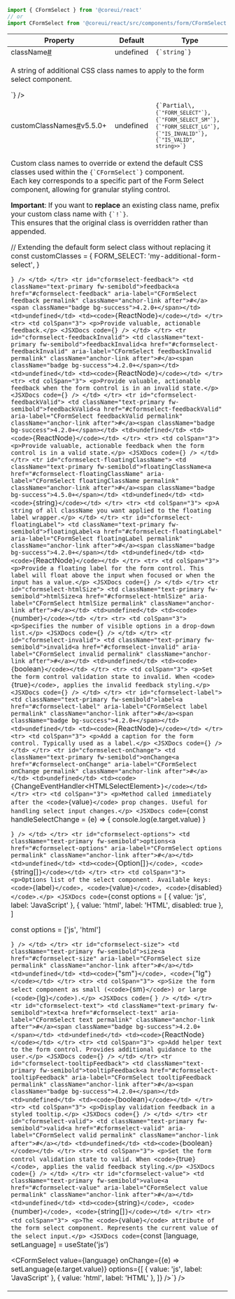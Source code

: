 
```jsx
import { CFormSelect } from '@coreui/react'
// or
import CFormSelect from '@coreui/react/src/components/form/CFormSelect'
```

<div className="table-responsive table-api border rounded mb-3">
  <table className="table">
    <thead>
      <tr>
        <th>Property</th>
        <th>Default</th>
        <th>Type</th>
      </tr>
    </thead>
    <tbody>
      <tr id="cformselect-className">
        <td className="text-primary fw-semibold">className<a href="#cformselect-className" aria-label="CFormSelect className permalink" className="anchor-link after">#</a></td>
        <td>undefined</td>
        <td><code>{`string`}</code></td>
      </tr>
      <tr>
        <td colSpan="3">
          <p>A string of additional CSS class names to apply to the form select component.</p>
        <JSXDocs code={`<CFormSelect className="my-custom-select" />`} />
        </td>
      </tr>
      <tr id="cformselect-customClassNames">
        <td className="text-primary fw-semibold">customClassNames<a href="#cformselect-customClassNames" aria-label="CFormSelect customClassNames permalink" className="anchor-link after">#</a><span className="badge bg-success">v5.5.0+</span></td>
        <td>undefined</td>
        <td><code>{`Partial\<Record\<CombinedCustomClassNamesKeys`}</code>, <code>{`"FORM_SELECT"`}</code>, <code>{`"FORM_SELECT_SM"`}</code>, <code>{`"FORM_SELECT_LG"`}</code>, <code>{`"IS_INVALID"`}</code>, <code>{`"IS_VALID", string>>`}</code></td>
      </tr>
      <tr>
        <td colSpan="3">
          <p>Custom class names to override or extend the default CSS classes used within the <code>{`CFormSelect`}</code> component.<br />
Each key corresponds to a specific part of the Form Select component, allowing for granular styling control.</p>
<p><strong>Important</strong>: If you want to <strong>replace</strong> an existing class name, prefix your custom class name with <code>{`!`}</code>.<br />
This ensures that the original class is overridden rather than appended.</p>
        <JSXDocs code={`// Overriding the default form select class
const customClasses = {
  FORM_SELECT: '!my-custom-form-select',
}

<CFormSelect customClassNames={customClasses} />

// Extending the default form select class without replacing it
const customClasses = {
  FORM_SELECT: 'my-additional-form-select',
}

<CFormSelect customClassNames={customClasses} />`} />
        </td>
      </tr>
      <tr id="cformselect-feedback">
        <td className="text-primary fw-semibold">feedback<a href="#cformselect-feedback" aria-label="CFormSelect feedback permalink" className="anchor-link after">#</a><span className="badge bg-success">4.2.0+</span></td>
        <td>undefined</td>
        <td><code>{`ReactNode`}</code></td>
      </tr>
      <tr>
        <td colSpan="3">
          <p>Provide valuable, actionable feedback.</p>
        <JSXDocs code={`<CFormControlValidation feedback="This field is required." />`} />
        </td>
      </tr>
      <tr id="cformselect-feedbackInvalid">
        <td className="text-primary fw-semibold">feedbackInvalid<a href="#cformselect-feedbackInvalid" aria-label="CFormSelect feedbackInvalid permalink" className="anchor-link after">#</a><span className="badge bg-success">4.2.0+</span></td>
        <td>undefined</td>
        <td><code>{`ReactNode`}</code></td>
      </tr>
      <tr>
        <td colSpan="3">
          <p>Provide valuable, actionable feedback when the form control is in an invalid state.</p>
        <JSXDocs code={`<CFormControlValidation feedbackInvalid="Invalid input." />`} />
        </td>
      </tr>
      <tr id="cformselect-feedbackValid">
        <td className="text-primary fw-semibold">feedbackValid<a href="#cformselect-feedbackValid" aria-label="CFormSelect feedbackValid permalink" className="anchor-link after">#</a><span className="badge bg-success">4.2.0+</span></td>
        <td>undefined</td>
        <td><code>{`ReactNode`}</code></td>
      </tr>
      <tr>
        <td colSpan="3">
          <p>Provide valuable, actionable feedback when the form control is in a valid state.</p>
        <JSXDocs code={`<CFormControlValidation feedbackValid="Looks good!" />`} />
        </td>
      </tr>
      <tr id="cformselect-floatingClassName">
        <td className="text-primary fw-semibold">floatingClassName<a href="#cformselect-floatingClassName" aria-label="CFormSelect floatingClassName permalink" className="anchor-link after">#</a><span className="badge bg-success">4.5.0+</span></td>
        <td>undefined</td>
        <td><code>{`string`}</code></td>
      </tr>
      <tr>
        <td colSpan="3">
          <p>A string of all className you want applied to the floating label wrapper.</p>
        </td>
      </tr>
      <tr id="cformselect-floatingLabel">
        <td className="text-primary fw-semibold">floatingLabel<a href="#cformselect-floatingLabel" aria-label="CFormSelect floatingLabel permalink" className="anchor-link after">#</a><span className="badge bg-success">4.2.0+</span></td>
        <td>undefined</td>
        <td><code>{`ReactNode`}</code></td>
      </tr>
      <tr>
        <td colSpan="3">
          <p>Provide a floating label for the form control. This label will float above the input when focused or when the input has a value.</p>
        <JSXDocs code={`<CFormControlWrapper floatingLabel="Email Address" />`} />
        </td>
      </tr>
      <tr id="cformselect-htmlSize">
        <td className="text-primary fw-semibold">htmlSize<a href="#cformselect-htmlSize" aria-label="CFormSelect htmlSize permalink" className="anchor-link after">#</a></td>
        <td>undefined</td>
        <td><code>{`number`}</code></td>
      </tr>
      <tr>
        <td colSpan="3">
          <p>Specifies the number of visible options in a drop-down list.</p>
        <JSXDocs code={`<CFormSelect htmlSize={5} />`} />
        </td>
      </tr>
      <tr id="cformselect-invalid">
        <td className="text-primary fw-semibold">invalid<a href="#cformselect-invalid" aria-label="CFormSelect invalid permalink" className="anchor-link after">#</a></td>
        <td>undefined</td>
        <td><code>{`boolean`}</code></td>
      </tr>
      <tr>
        <td colSpan="3">
          <p>Set the form control validation state to invalid. When <code>{`true`}</code>, applies the invalid feedback styling.</p>
        <JSXDocs code={`<CFormControlValidation invalid feedback="Invalid input." />`} />
        </td>
      </tr>
      <tr id="cformselect-label">
        <td className="text-primary fw-semibold">label<a href="#cformselect-label" aria-label="CFormSelect label permalink" className="anchor-link after">#</a><span className="badge bg-success">4.2.0+</span></td>
        <td>undefined</td>
        <td><code>{`ReactNode`}</code></td>
      </tr>
      <tr>
        <td colSpan="3">
          <p>Add a caption for the form control. Typically used as a label.</p>
        <JSXDocs code={`<CFormControlWrapper label="Username" />`} />
        </td>
      </tr>
      <tr id="cformselect-onChange">
        <td className="text-primary fw-semibold">onChange<a href="#cformselect-onChange" aria-label="CFormSelect onChange permalink" className="anchor-link after">#</a></td>
        <td>undefined</td>
        <td><code>{`ChangeEventHandler\<HTMLSelectElement>`}</code></td>
      </tr>
      <tr>
        <td colSpan="3">
          <p>Method called immediately after the <code>{`value`}</code> prop changes. Useful for handling select input changes.</p>
        <JSXDocs code={`const handleSelectChange = (e) => {
  console.log(e.target.value)
}

<CFormSelect onChange={handleSelectChange} />`} />
        </td>
      </tr>
      <tr id="cformselect-options">
        <td className="text-primary fw-semibold">options<a href="#cformselect-options" aria-label="CFormSelect options permalink" className="anchor-link after">#</a></td>
        <td>undefined</td>
        <td><code>{`Option[]`}</code>, <code>{`string[]`}</code></td>
      </tr>
      <tr>
        <td colSpan="3">
          <p>Options list of the select component. Available keys: <code>{`label`}</code>, <code>{`value`}</code>, <code>{`disabled`}</code>.</p>
        <JSXDocs code={`const options = [
  { value: 'js', label: 'JavaScript' },
  { value: 'html', label: 'HTML', disabled: true },
]

<CFormSelect options={options} />

const options = ['js', 'html']

<CFormSelect options={options} />`} />
        </td>
      </tr>
      <tr id="cformselect-size">
        <td className="text-primary fw-semibold">size<a href="#cformselect-size" aria-label="CFormSelect size permalink" className="anchor-link after">#</a></td>
        <td>undefined</td>
        <td><code>{`"sm"`}</code>, <code>{`"lg"`}</code></td>
      </tr>
      <tr>
        <td colSpan="3">
          <p>Size the form select component as small (<code>{`sm`}</code>) or large (<code>{`lg`}</code>).</p>
        <JSXDocs code={`<CFormSelect size="sm" label="Small Select" />
<CFormSelect size="lg" label="Large Select" />`} />
        </td>
      </tr>
      <tr id="cformselect-text">
        <td className="text-primary fw-semibold">text<a href="#cformselect-text" aria-label="CFormSelect text permalink" className="anchor-link after">#</a><span className="badge bg-success">4.2.0+</span></td>
        <td>undefined</td>
        <td><code>{`ReactNode`}</code></td>
      </tr>
      <tr>
        <td colSpan="3">
          <p>Add helper text to the form control. Provides additional guidance to the user.</p>
        <JSXDocs code={`<CFormControlWrapper text="Your username must be unique." />`} />
        </td>
      </tr>
      <tr id="cformselect-tooltipFeedback">
        <td className="text-primary fw-semibold">tooltipFeedback<a href="#cformselect-tooltipFeedback" aria-label="CFormSelect tooltipFeedback permalink" className="anchor-link after">#</a><span className="badge bg-success">4.2.0+</span></td>
        <td>undefined</td>
        <td><code>{`boolean`}</code></td>
      </tr>
      <tr>
        <td colSpan="3">
          <p>Display validation feedback in a styled tooltip.</p>
        <JSXDocs code={`<CFormControlValidation invalid tooltipFeedback feedback="Invalid input." />`} />
        </td>
      </tr>
      <tr id="cformselect-valid">
        <td className="text-primary fw-semibold">valid<a href="#cformselect-valid" aria-label="CFormSelect valid permalink" className="anchor-link after">#</a></td>
        <td>undefined</td>
        <td><code>{`boolean`}</code></td>
      </tr>
      <tr>
        <td colSpan="3">
          <p>Set the form control validation state to valid. When <code>{`true`}</code>, applies the valid feedback styling.</p>
        <JSXDocs code={`<CFormControlValidation valid feedbackValid="Looks good!" />`} />
        </td>
      </tr>
      <tr id="cformselect-value">
        <td className="text-primary fw-semibold">value<a href="#cformselect-value" aria-label="CFormSelect value permalink" className="anchor-link after">#</a></td>
        <td>undefined</td>
        <td><code>{`string`}</code>, <code>{`number`}</code>, <code>{`string[]`}</code></td>
      </tr>
      <tr>
        <td colSpan="3">
          <p>The <code>{`value`}</code> attribute of the form select component. Represents the current value of the select input.</p>
        <JSXDocs code={`const [language, setLanguage] = useState('js')

<CFormSelect
  value={language}
  onChange={(e) => setLanguage(e.target.value)}
  options={[
    { value: 'js', label: 'JavaScript' },
    { value: 'html', label: 'HTML' },
  ]}
/>`} />
        </td>
      </tr>
    </tbody>
  </table>
</div>
